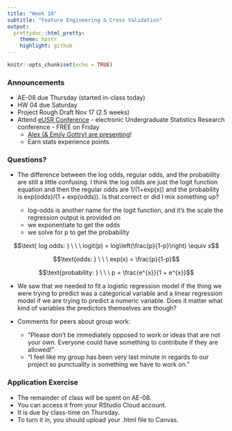 ```yaml
---
title: "Week 10"
subtitle: "Feature Engineering & Cross Validation"
output: 
  prettydoc::html_pretty:
    theme: hpstr
    highlight: github
---
```


```r
knitr::opts_chunk$set(echo = TRUE)
```

### Announcements

- AE-08 due Thursday (started in-class today)
- HW 04 due Saturday 
- Project Rough Draft Nov 17 (2.5 weeks)
- Attend [eUSR Conference](https://www.causeweb.org/usproc/eusr/2022) - electronic Undergraduate Statistics Research conference - FREE on Friday 
    + [Alex (& Emily Gottry) are presenting](https://www.causeweb.org/usproc/eusr/2022/virtual-posters)!
    + Earn stats experience points

### Questions?

+ The difference between the log odds, regular odds, and the probability are still a little confusing. I think the log odds are just the logit function equation and then the regular odds are 1/(1+exp(x)) and the probability is exp(odds)/(1 + exp(odds)). Is that correct or did I mix something up?

    + log-odds is another name for the logit function, and it's the scale the regression output is provided on
    + we exponentiate to get the odds
    + we solve for p to get the probability
    
    
$$\text{ log odds: } \ \ \ logit(p) = log\left(\frac{p}{1-p}\right) \equiv x$$

$$\text{odds: } \ \ \ exp(x) = \frac{p}{1-p}$$

$$\text{probability: } \ \ \ p = \frac{e^{x}}{1 + e^{x}}$$

+ We saw that we needed to fit a logistic regression model if the thing we were trying to predict was a categorical variable and a linear regression model if we are trying to predict a numeric variable. Does it matter what kind of variables the predictors themselves are though?

+ Comments for peers about group work:

    + "Please don't be immediately opposed to work or ideas that are not your own. Everyone could have something to contribute if they are allowed!"
    + "I feel like my group has been very last minute in regards to our project so punctuality is something we have to work on."
    
### Application Exercise

- The remainder of class will be spent on AE-08. 
- You can access it from your RStudio Cloud account. 
- It is due by class-time on Thursday. 
- To turn it in, you should upload your .html file to Canvas.